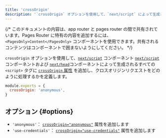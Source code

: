 ```yaml
---
title: 'crossOrigin'
description: '`crossOrigin` オプションを使用して、`next/script` によって生成される `script` タグに crossOrigin タグを追加します。'
---
```


{/* このドキュメントの内容は、app router と pages router の間で共有されています。Pages Router に特有の内容を追加するには、`<PagesOnly>Content</PagesOnly>` コンポーネントを使用できます。共有されるコンテンツはコンポーネントで囲まないようにしてください。 */}

`crossOrigin` オプションを使用して、<AppOnly>[`next/script`](/docs/app/building-your-application/optimizing/scripts) コンポーネント</AppOnly> <PagesOnly>[`next/script`](https://nextjs.org/docs/canary/pages/building-your-application/optimizing/scripts) コンポーネントおよび [`next/head`](https://nextjs.org/docs/canary/pages/api-reference/components/head)コンポーネント</PagesOnly>によって生成されるすべての `<script>` タグに [`crossOrigin` 属性](https://developer.mozilla.org/en-US/docs/Web/HTML/Attributes/crossorigin) を追加し、クロスオリジンリクエストをどのように処理するかを定義します。

```js title="next.config.js"
module.exports = {
  crossOrigin: 'anonymous',
}
```

## オプション {#options}

- `'anonymous'`： [`crossOrigin="anonymous"`](https://developer.mozilla.org/en-US/docs/Web/HTML/Attributes/crossorigin#anonymous) 属性を追加します
- `'use-credentials'`： [`crossOrigin="use-credentials"`](https://developer.mozilla.org/en-US/docs/Web/HTML/Attributes/crossorigin#use-credentials) 属性を追加します
